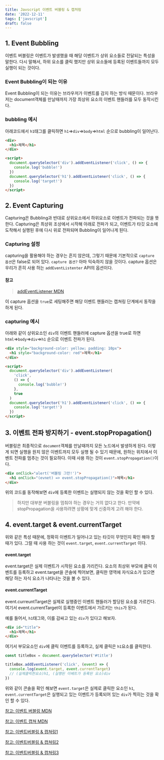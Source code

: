 ```yaml
---
title: Javscript 이벤트 버블링 & 캡처링
date: '2022-12-11'
tags: ['javscript']
draft: false
---
```


## 1. Event Bubbling

이벤트 버블링은 이벤트가 발생했을 때 해당 이벤트가 상위 요소들로 전달되는 특성을 말한다. 다시 말해서, 하위 요소를 클릭 했지만 상위 요소들에 등록된 이벤트들까지 모두 실행이 되는 것이다.

### Event Bubbling이 되는 이유

Event Bubbling이 되는 이유는 브라우저가 이벤트를 감지 하는 방식 때문이다. 브라우저는 document객체를 만날때까지 가장 최상위 요소의 이벤트 핸들러를 모두 동작시킨다.

### bubbling 예시

아래코드에서 `h1`태그를 클릭하면 `h1`=>`div`=>`body`=>`html` 순으로 bubbling이 일어난다.

```html
<div>
  <h1>제목</h1>
</div>

<script>
  document.querySelector('div').addEventListener('click', () => {
    console.log('bubble!')
  })
  document.querySelector('h1').addEventListener('click', () => {
    console.log('target!')
  })
</script>
```

## 2. Event Capturing

Capturing은 Bubbling과 반대로 상위요소에서 하위요소로 이벤트가 전파되는 것을 뜻한다. Capturing은 최상위 조상에서 시작해 아래로 전파가 되고, 이벤트가 타깃 요소에 도착해서 실행된 후에 다시 위로 전파되며 Bubbling이 일어나게 된다.

### Capturing 설정

capturing을 활용해야 하는 경우는 흔지 않은데, 그렇기 때문에 기본적으로 `capture 옵션`은 false로 되어 있다. `capture 옵션?` 아마 익숙하지 않을 것이다. capture 옵션은 우리가 흔히 사용 하는 `addEventListenter` API의 옵션이다.

#### 참고

> [addEventListener MDN](https://developer.mozilla.org/en-US/docs/Web/API/EventTarget/addEventListener)

이 capture 옵션을 `true`로 세팅해주면 해당 이벤트 핸들러는 캡쳐링 단계에서 동작을 하게 된다.

### capturing 예시

아래와 같이 상위요소인 `div`의 이벤트 핸들러에 capture 옵션을 true로 하면 `html`=>`body`=>`div`=>`h1` 순으로 이벤트 전파가 된다.

```html
<div style="background-color: yellow; padding: 10px">
  <h1 style="background-color: red">제목</h1>
</div>

<script>
  document.querySelector('div').addEventListener(
    'click',
    () => {
      console.log('bubble!')
    },
    true
  )
  document.querySelector('h1').addEventListener('click', () => {
    console.log('target!')
  })
</script>
```

## 3. 이벤트 전파 방지하기 - event.stopPropagation()

버블링은 최종적으로 `document`객체를 만날때까지 모든 노드에서 발생하게 된다. 이렇게 되면 실행을 원치 않은 이벤트까지 모두 실행 될 수 있기 때문에, 원하는 위치에서 이벤트 전파를 멈추는 것이 필요하다. 이때 사용 하는 것이 `event.stopPropagation()`이다.

```html
<div onClick="alert('버블링 그만!')">
  <h1 onClick="(evnet) => event.stopPropagation()">제목</h1>
</div>
```

위의 코드를 동작해보면 `div`에 등록한 이벤트는 실행되지 않는 것을 확인 할 수 있다.

> 하지만 대부분 버블링을 멈춰야 하는 경우는 거의 없다고 한다. 만약에 stopPropagation을 사용하려면 상황에 맞게 신중하게 고려 해야 한다.

## 4. event.target & event.currentTarget

위와 같은 특성 때문에, 정확히 이벤트가 일어나고 있는 타깃이 무엇인지 확인 해야 할 때가 있다. 그럴 때 사용 하는 것이 `event.target`, `event.currentTarget` 이다.

#### event.target

event.target은 실제 이벤트가 시작된 요소를 가리킨다. 요소의 최상위 부모에 클릭 이벤트를 등록하고 event.target을 콘솔에 찍어보면, 클릭한 영역에 자식요소가 있으면 해당 하는 자식 요소가 나타나는 것을 볼 수 있다.

#### event.currentTarget

event.curreuntTarget은 실제로 실행중인 이벤트 핸들러가 할당된 요소를 가르킨다. 여기서 event.currentTarget이 등록한 이벤트에서 가르키는 `this`가 된다.

예를 들어서, `h1`태그와, 이를 감싸고 있는 `div`가 있다고 해보자.

```html
<div id="title">
  <h1>제목</h1>
</div>
```

여기서 부모요소인 `div`에 클릭 이벤트를 등록하고, 실제 클릭은 `h1`요소를 클릭한다.

```javascript
const titleBox = document.querySelector('#title')

titleBox.addEventListener('click', (event) => {
  console.log(event.target, event.currentTarget)
  // (실제클릭한요소)h1, (실행된 이베트가 등록된 요소)div
})
```

위와 같이 콘솔을 확인 해보면 `event.target`은 실제로 클릭한 요소인 `h1`, `event.currentTarget`은 실행되고 있는 이벤트가 등록되어 있는 `div`가 찍히는 것을 확인 할 수 있다.

[참고: 이벤트 버블링 MDN](https://developer.mozilla.org/en-US/docs/Web/API/Event/bubbles)

[참고: 이벤트 캡쳐 MDN](https://developer.mozilla.org/ko/docs/Web/API/EventTarget/addEventListener)

[참고: 이벤트버블링 & 캡쳐링1](https://joshua1988.github.io/web-development/javascript/event-propagation-delegation/)

[참고: 이벤트버블링 & 캡쳐링2](http://daplus.net/javascript-addeventlistener%EC%97%90%EC%84%9C-usecapture-%EB%A7%A4%EA%B0%9C-%EB%B3%80%EC%88%98%EB%A5%BC-%EC%9D%B4%ED%95%B4%ED%95%A0-%EC%88%98-%EC%97%86%EC%8A%B5%EB%8B%88%EB%8B%A4/)

[참고: 이벤트버블링 & 캡쳐링3](https://ko.javascript.info/bubbling-and-capturing)
